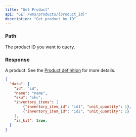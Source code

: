 ```yaml
---
title: "Get Product"
api: "GET /wms/products/{product_id}"
description: "Get product by ID"
---
```


<Snippet file="headers.mdx" />

### Path

<ParamField path="product_id" type="string" required>
  The product ID you want to query.
</ParamField>

### Response

<ResponseField name="data" type="object">

A product. See the [Product definition](/wms-api/products/info) for more details.

<Snippet file="product.mdx" />

</ResponseField>

<ResponseExample>

```json Response
{
  "data": {
    "id": "id",
    "name": "name",
    "sku": "sku",
    "inventory_items": [
        {"inventory_item_id": "id1", "unit_quantity": 1},
        {"inventory_item_id": "id2", "unit_quantity": 1}
    ],
    "is_kit": true,
  }
}
```

</ResponseExample>
